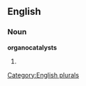 
==English==

===Noun===
'''organocatalysts'''

# {{plural of|[[organocatalyst]]}}

[[Category:English plurals]]